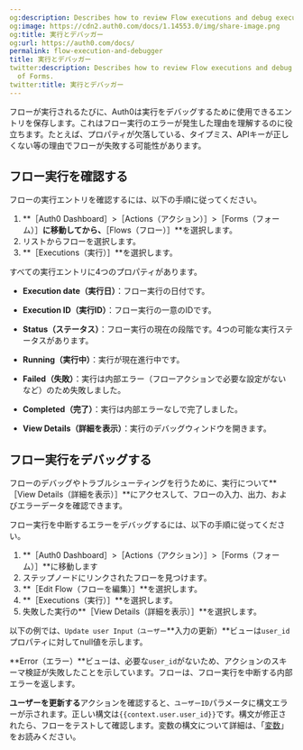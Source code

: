 ```yaml
---
og:description: Describes how to review Flow executions and debug executions of Forms.
og:image: https://cdn2.auth0.com/docs/1.14553.0/img/share-image.png
og:title: 実行とデバッガー
og:url: https://auth0.com/docs/
permalink: flow-execution-and-debugger
title: 実行とデバッガー
twitter:description: Describes how to review Flow executions and debug executions
  of Forms.
twitter:title: 実行とデバッガー
---
```


フローが実行されるたびに、Auth0は実行をデバッグするために使用できるエントリを保存します。これはフロー実行のエラーが発生した理由を理解するのに役立ちます。たとえば、プロパティが欠落している、タイプミス、APIキーが正しくない等の理由でフローが失敗する可能性があります。

## フロー実行を確認する

フローの実行エントリを確認するには、以下の手順に従ってください。

1. **［Auth0 Dashboard］>［Actions（アクション）］>［Forms（フォーム）］**に移動してから、**［Flows（フロー）］**を選択します。
2. リストからフローを選択します。
3. **［Executions（実行）］**を選択します。

すべての実行エントリに4つのプロパティがあります。

* **Execution date（実行日）**：フロー実行の日付です。
* **Execution ID（実行ID）**：フロー実行の一意のIDです。
* **Status（ステータス）**：フロー実行の現在の段階です。4つの可能な実行ステータスがあります。

* **Running（実行中）**：実行が現在進行中です。
* **Failed（失敗）**：実行は内部エラー（フローアクションで必要な設定がないなど）のため失敗しました。
* **Completed（完了）**：実行は内部エラーなしで完了しました。
* **View Details（詳細を表示）**：実行のデバッグウィンドウを開きます。



## フロー実行をデバッグする

フローのデバッグやトラブルシューティングを行うために、実行について**［View Details（詳細を表示）］**にアクセスして、フローの入力、出力、およびエラーデータを確認できます。

フロー実行を中断するエラーをデバッグするには、以下の手順に従ってください。

1. **［Auth0 Dashboard］>［Actions（アクション）］>［Forms（フォーム）］**に移動します
2. ステップノードにリンクされたフローを見つけます。
3. **［Edit Flow（フローを編集）］**を選択します。
4. **［Executions（実行）］**を選択します。
5. 失敗した実行の**［View Details（詳細を表示）］**を選択します。

以下の例では、`Update user Input（ユーザー`**入力の更新）**ビューは`user_id`プロパティに対してnull値を示します。

**Error（エラー）**ビューは、必要な`user_id`がないため、アクションのスキーマ検証が失敗したことを示しています。フローは、フロー実行を中断する内部エラーを返します。

**ユーザーを更新する**アクションを確認すると、`ユーザーID`パラメータに構文エラーが示されます。正しい構文は`{{context.user.user_id}}`です。構文が修正されたら、フローをテストして確認します。変数の構文について詳細は、「[変数](/variables)」をお読みください。